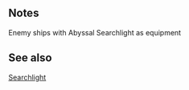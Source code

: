 {{EnemyEquipmentInfoKai|Abyssal Searchlight}}

==Notes==
<categorytree mode=pages depth=0>Enemy ships with Abyssal Searchlight as equipment</categorytree>
==See also==
[[wikipedia:Searchlight|Searchlight]]
{{EnemyEquipmentList}}